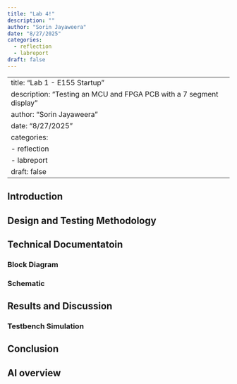 ```yaml
---
title: "Lab 4!"
description: ""
author: "Sorin Jayaweera"
date: "8/27/2025"
categories:
  - reflection
  - labreport
draft: false
---
```


---
title: "Lab 1 - E155 Startup"
description: "Testing an MCU and FPGA PCB with a 7 segment display"
author: "Sorin Jayaweera"
date: "8/27/2025"
categories:
  - reflection
  - labreport
draft: false
---


## Introduction

## Design and Testing Methodology

## Technical Documentatoin

### Block Diagram

### Schematic

## Results and Discussion

### Testbench Simulation

## Conclusion

## AI overview
